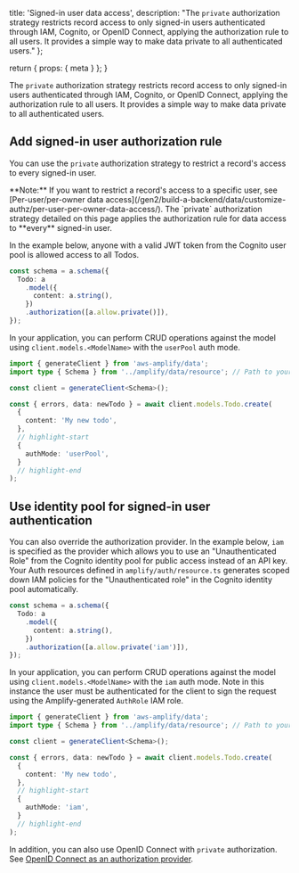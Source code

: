   title: 'Signed-in user data access',
  description: "The `private` authorization strategy restricts record access to only signed-in users authenticated through IAM, Cognito, or OpenID Connect, applying the authorization rule to all users. It provides a simple way to make data private to all authenticated users."
};

  return {
    props: {
      meta
    }
  };
}

The `private` authorization strategy restricts record access to only signed-in users authenticated through IAM, Cognito, or OpenID Connect, applying the authorization rule to all users. It provides a simple way to make data private to all authenticated users.

## Add signed-in user authorization rule

You can use the `private` authorization strategy to restrict a record's access to every signed-in user.

<Callout>
**Note:** If you want to restrict a record's access to a specific user, see [Per-user/per-owner data access](/gen2/build-a-backend/data/customize-authz/per-user-per-owner-data-access/). The `private` authorization strategy detailed on this page applies the authorization rule for data access to **every** signed-in user.
</Callout>

In the example below, anyone with a valid JWT token from the Cognito user pool is allowed access to all Todos.

```ts title="amplify/data/resource.ts"
const schema = a.schema({
  Todo: a
    .model({
      content: a.string(),
    })
    .authorization([a.allow.private()]),
});
```

In your application, you can perform CRUD operations against the model using `client.models.<ModelName>` with the `userPool` auth mode.

```ts
import { generateClient } from 'aws-amplify/data';
import type { Schema } from '../amplify/data/resource'; // Path to your backend resource definition

const client = generateClient<Schema>();

const { errors, data: newTodo } = await client.models.Todo.create(
  {
    content: 'My new todo',
  },
  // highlight-start
  {
    authMode: 'userPool',
  }
  // highlight-end
);
```

## Use identity pool for signed-in user authentication

You can also override the authorization provider. In the example below, `iam` is specified as the provider which allows you to use an "Unauthenticated Role" from the Cognito identity pool for public access instead of an API key. Your Auth resources defined in `amplify/auth/resource.ts` generates scoped down IAM policies for the "Unauthenticated role" in the Cognito identity pool automatically.


```ts title="amplify/data/resource.ts"
const schema = a.schema({
  Todo: a
    .model({
      content: a.string(),
    })
    .authorization([a.allow.private('iam')]),
});
```

In your application, you can perform CRUD operations against the model using `client.models.<ModelName>` with the `iam` auth mode. Note in this instance the user must be authenticated for the client to sign the request using the Amplify-generated `AuthRole` IAM role.

```ts
import { generateClient } from 'aws-amplify/data';
import type { Schema } from '../amplify/data/resource'; // Path to your backend resource definition

const client = generateClient<Schema>();

const { errors, data: newTodo } = await client.models.Todo.create(
  {
    content: 'My new todo',
  },
  // highlight-start
  {
    authMode: 'iam',
  }
  // highlight-end
);
```

In addition, you can also use OpenID Connect with `private` authorization. See [OpenID Connect as an authorization provider](/gen2/build-a-backend/data/customize-authz/using-oidc-authorization-provider/).
